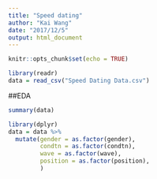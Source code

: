 ```yaml
---
title: "Speed dating"
author: "Kai Wang"
date: "2017/12/5"
output: html_document
---
```


```r
knitr::opts_chunk$set(echo = TRUE)
```

```r
library(readr)
data = read_csv("Speed Dating Data.csv")
```

##EDA
```r
summary(data)
```

```r
library(dplyr)
data = data %>% 
  mutate(gender = as.factor(gender),
         condtn = as.factor(condtn),
         wave = as.factor(wave),
         position = as.factor(position),
         )
```

